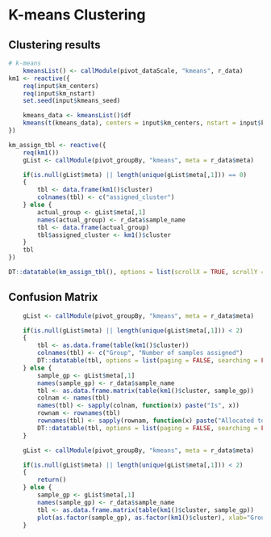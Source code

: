 
# K-means Clustering

## Clustering results

```r
# k-means
    kmeansList() <- callModule(pivot_dataScale, "kmeans", r_data)
km1 <- reactive({
    req(input$km_centers)
    req(input$km_nstart)
    set.seed(input$kmeans_seed)

    kmeans_data <- kmeansList()$df
    kmeans(t(kmeans_data), centers = input$km_centers, nstart = input$km_nstart)
})
```


```r
km_assign_tbl <- reactive({
    req(km1())
    gList <- callModule(pivot_groupBy, "kmeans", meta = r_data$meta)

    if(is.null(gList$meta) || length(unique(gList$meta[,1])) == 0)
    {
        tbl <- data.frame(km1()$cluster)
        colnames(tbl) <- c("assigned_cluster")
    } else {
        actual_group <- gList$meta[,1]
        names(actual_group) <- r_data$sample_name
        tbl <- data.frame(actual_group)
        tbl$assigned_cluster <- km1()$cluster
    }
    tbl
})

DT::datatable(km_assign_tbl(), options = list(scrollX = TRUE, scrollY = "400px", lengthMenu = c(20, 50, 100)))

```

## Confusion Matrix

```r
    gList <- callModule(pivot_groupBy, "kmeans", meta = r_data$meta)

    if(is.null(gList$meta) || length(unique(gList$meta[,1])) < 2)
    {
        tbl <- as.data.frame(table(km1()$cluster))
        colnames(tbl) <- c("Group", "Number of samples assigned")
        DT::datatable(tbl, options = list(paging = FALSE, searching = FALSE))
    } else {
        sample_gp <- gList$meta[,1]
        names(sample_gp) <- r_data$sample_name
        tbl <- as.data.frame.matrix(table(km1()$cluster, sample_gp))
        colnam <- names(tbl)
        names(tbl) <- sapply(colnam, function(x) paste("Is", x))
        rownam <- rownames(tbl)
        rownames(tbl) <- sapply(rownam, function(x) paste("Allocated to cluster", x))
        DT::datatable(tbl, options = list(paging = FALSE, searching = FALSE))
    }
```

```r
    gList <- callModule(pivot_groupBy, "kmeans", meta = r_data$meta)

    if(is.null(gList$meta) || length(unique(gList$meta[,1])) < 2)
    {
        return()
    } else {
        sample_gp <- gList$meta[,1]
        names(sample_gp) <- r_data$sample_name
        tbl <- as.data.frame.matrix(table(km1()$cluster, sample_gp))
        plot(as.factor(sample_gp), as.factor(km1()$cluster), xlab="Group", ylab = "Cluster")
    }
```
